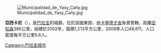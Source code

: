 {{Coord|24|33|S|55|53|W|display=title}}

[[Image:Municipalidad_de_Yasy_Cañy.jpg|right]]

'''亞西卡尼'''（{{lang-es|Yasy Cañy}}），是[[巴拉圭|巴拉圭]]的城鎮，位於該國東部，由[[卡寧德尤省|卡寧德尤省]]負責管轄，距離[[亞松森|亞松森]]380公里，始建於2002年，面積1,213平方公里，2008年人口48,611，人口密度每平方公里5.6人。

{{Paraguay-geo-stub}}
[[Category:巴拉圭城市|Category:巴拉圭城市]]
